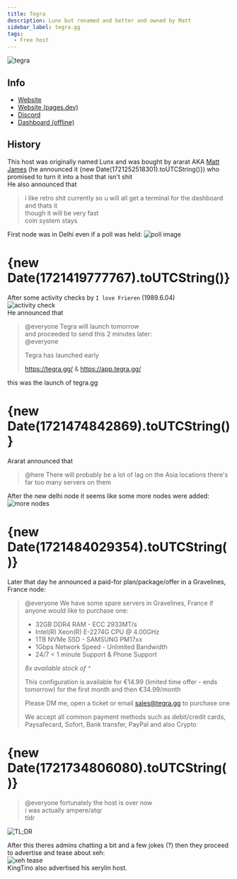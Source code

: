 ```yaml
---
title: Tegra
description: Lunx but renamed and better and owned by Matt
sidebar_label: tegra.gg
tags:
  - Free host
---
```


![tegra](https://summerhosts.github.io/media/tegra/tegra%20branding.png)

## Info
* [Website](https://tegra.gg)
* [Website (pages.dev)](https://tegra.pages.dev)
* [Discord](https://discord.gg/nZhF5cSHtY)
* [Dashboard (offline)](https://app.tegra.gg)

## History
This host was originally named Lunx and was bought by ararat AKA [Matt James](../People/Matt%20James.md) (he announced it {new Date(1721252518301).toUTCString()}) who promised to turn it into a host that isn't shit  
He also announced that  
>i like retro shit currently so u will all get a terminal for the dashboard and thats it  
>though it will be very fast  
>coin system stays  
>
First node was in Delhi even if a poll was held:
![poll image](https://summerhosts.github.io/media/tegra/node_announcement.png)  

# {new Date(1721419777767).toUTCString()}
After some activity checks by `I love Frieren` (1989.6.04)  
![activity check](https://summerhosts.github.io/media/tegra/activity_checks.png)  
He announced that  
>@everyone Tegra will launch tomorrow  
and proceeded to send this 2 minutes later:  
>@everyone  
>  
>Tegra has launched early  
>
>https://tegra.gg/ & https://app.tegra.gg/  
>
this was the launch of tegra.gg  

# {new Date(1721474842869).toUTCString()}
Ararat announced that  
>@here There will probably be a lot of lag on the Asia locations there's far too many servers on them
>
After the new delhi node it seems like some more nodes were added:  
![more nodes](https://summerhosts.github.io/media/tegra/nodes.png)  

# {new Date(1721484029354).toUTCString()}
Later that day he announced a paid-for plan/package/offer in a Gravelines, France node:  
>@everyone We have some spare servers in Gravelines, France if anyone would like to purchase one:  
>  
>- 32GB DDR4 RAM - ECC 2933MT/s  
>- Intel(R) Xeon(R) E-2274G CPU @ 4.00GHz  
>- 1TB NVMe SSD - SAMSUNG PM17xx  
>- 1Gbps Network Speed - Unlimited Bandwidth  
>- 24/7 < 1 minute Support & Phone Support  
> 
>*8x available stock of ^*  
>  
>This configuration is available for €14.99 (limited time offer - ends tomorrow) for the first month and then €34.99/month  
>  
>Please DM me, open a ticket or email sales@tegra.gg to purchase one  
>  
>We accept all common payment methods such as debit/credit cards, Paysafecard, Sofort, Bank transfer, PayPal and also Crypto  
# {new Date(1721734806080).toUTCString()}
>@everyone fortunately the host is over now  
>i was actually ampere/atqr  
>tldr  
>
![TL;DR](https://summerhosts.github.io/media/SRYDEN/sryden%20leaving%20hosting%20(tegra%20dc).png)  

After this theres admins chatting a bit and a few jokes (?) then they proceed to advertise and tease about xeh:  
![xeh tease](https://summerhosts.github.io/media/tegra/xeh_tease.png)  
KingTino also advertised his xerylin host.